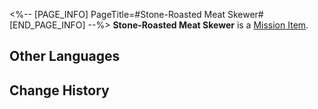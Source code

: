 <%-- [PAGE_INFO]
PageTitle=#Stone-Roasted Meat Skewer#
[END_PAGE_INFO] --%>
{{Item Infobox
|id          = 140208
|image       = Item Stone-Roasted Meat Skewer.png
|type        = Mission Item
|invCategory = Missions
|rarity      = 3
|effect      = 
|description = The steel skewer has all sorts of Belobog delicacies on it, and is barbecued thoroughly using high heat.<br />Its ingredients are mostly harmless. It is also the favorite food of Belobog's adventurers out in the wild, as well as being the most easily obtainable.
}}
{{Description|''"This tastes so good! What kinds of meat are in it, though?"''<br />''"You wouldn't want to know."''}}
'''Stone-Roasted Meat Skewer''' is a [[Mission Item]].

==Other Languages==
{{Other Languages
|en   = Stone-Roasted Meat Skewer
|zhs  = 岩烧山珍串
|zht  = 岩燒山珍串
|ja   = 岩焼き珍味串
|ko   = 석판 산해진미 구이
|es   = Brocheta de carne asada
|fr   = Brochettes de viande grillée à la pierre
|ru   = Шашлычок из жареных деликатесов
|th   = Stone-Roasted Meat Skewer
|vi   = Xiên Que Nướng Đá Thơm Ngon
|de   = Bratenfleischspieß
|id   = Stone-Roasted Meat Skewer
|pt   = Espetinho de Carne Assado na Pedra
}}

==Change History==
{{Change History|2.0}}